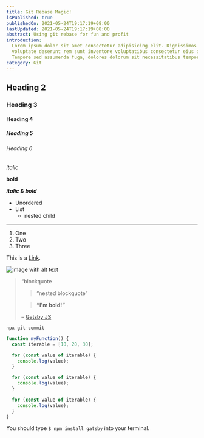 ```yaml
---
title: Git Rebase Magic!
isPublished: true
publishedOn: 2021-05-24T19:17:19+08:00
lastUpdated: 2021-05-24T19:17:19+08:00
abstract: Using git rebase for fun and profit
introduction:
  Lorem ipsum dolor sit amet consectetur adipisicing elit. Dignissimos iusto,
  voluptate deserunt rem sunt inventore voluptatibus consectetur eius quae?
  Tempore sed assumenda fuga, dolores dolorum sit necessitatibus tempora hic at.
category: Git
---
```


## Heading 2

### Heading 3

#### Heading 4

##### Heading 5

###### Heading 6

_italic_

**bold**

**_italic & bold_**

- Unordered
- List
  - nested child

---

1. One
2. Two
3. Three

This is a [Link](https://google.com/).

![image with alt text](http://placekitten.com/g/800/350)

> &ldquo;blockquote
>
> > “nested blockquote”
>
> > **“I'm bold!”**
>
> – [Gatsby JS ](https://www.gatsbyjs.com/plugins/gatsby-plugin-mdx/#installation)

`npx git-commit`

```javascript
function myFunction() {
  const iterable = [10, 20, 30];

  for (const value of iterable) {
    console.log(value);
  }

  for (const value of iterable) {
    console.log(value);
  }

  for (const value of iterable) {
    console.log(value);
  }
}
```

You should type `$ npm install gatsby` into your terminal.
